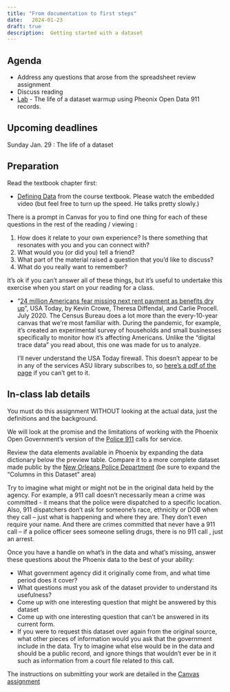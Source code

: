 ```yaml
---
title: "From documentation to first steps"
date:   2024-01-23
draft: true
description:  Getting started with a dataset 
--- 
```



## Agenda

* Address any questions that arose from the spreadsheet review assignment
* Discuss reading
* [Lab](#in-class-lab-details) - The life of a dataset warmup using Pheonix Open Data 911 records.

## Upcoming deadlines

[Sunday Jan. 29]{.sked-dates} : The life of a dataset 

## Preparation 

Read the textbook chapter first: 

* [Defining Data](https://cronkitedata.github.io/djtextbook/start-data-def.html) from the course textbook. Please watch the embedded video (but feel free to turn up the speed. He talks pretty slowly.)

There is  a prompt in Canvas for you to find one thing for each of these questions in the rest of the reading / viewing :

1. How does it relate to your own experience? Is there something that resonates with you and you can connect with? 
2. What would you (or did you) tell a friend? 
3. What part of the material raised a question that you'd like to discuss? 
4. What do you really want to remember? 

It's ok if you can't answer all of these things, but it's useful to undertake this exercise when you start on your reading for a class. 


* "[24 million Americans fear missing next rent payment as benefits dry up](https://www.usatoday.com/in-depth/graphics/2020/07/24/24-million-americans-say-they-have-little-no-chance-being-able-pay-next-months-rent-eviction/5497764002/.)", USA Today, by Kevin Crowe, Theresa Diffendal, and Carlie Procell. July 2020.   The Census Bureau does a lot more than the every-10-year canvas that we're most familiar with. During the pandemic, for example, it's created an experimental survey of households and small businesses specifically to monitor how it's affecting Americans. Unlike the "digital trace data" you read about, this one was made for us to analyze. 

  I'll never understand the USA Today firewall. This doesn't appear to be in any of the services ASU library subscribes to, so [here's a pdf of the page](https://cronkitedata.s3.amazonaws.com/docs/usatoday-crowe-rentpayments-covid.pdf) if you can't get to it.


 

##  In-class lab details

You must do this assignment WITHOUT looking at the actual data, just the definitions and the background.

We will look at the promise and the limitations of working with the Phoenix Open Government's version of the [Police 911](https://www.phoenixopendata.com/dataset/calls-for-service/resource/1d536ee6-7ffb-49c3-bffe-5cdd98a3c97e) calls for service.

Review the data elements available in Phoenix by expanding the data dictionary below the preview table.  Compare it to a more complete dataset made public by the  [New Orleans Police Department](https://data.nola.gov/Public-Safety-and-Preparedness/Calls-for-Service-2022/nci8-thrr)  (be sure to expand the "Columns in this Dataset" area) 

Try to imagine what might or might not be in the original data held by the agency. For example, a 911 call doesn't necessarily mean a crime was committed - it means that the police were dispatched to a specific location.  Also, 911 dispatchers don't ask for someone's race, ethnicity or DOB when they call -- just what is happening and where they are. They don't even require your name. And there are crimes committed that never have a 911 call --  if a police officer sees someone selling drugs, there is no 911 call , just an arrest. 


Once you have a handle on what's in the data and what's missing, answer these questions about the Phoenix data to the best of your ability:

- What government agency did it originally come from, and what time period does it cover? 
- What questions must you ask of the dataset provider to understand its usefulness? 
- Come up with one interesting question that might be answered by this dataset
- Come up with one interesting question that can't be answered in its current form. 
- If you were to request this dataset over again from the original source, what other pieces of information would you ask that the government include in the data. Try to imagine what else would be in the data and should be a public record, and ignore things that wouldn't ever be in it such as information from a court file related to this call.  

The instructions on submitting your work are detailed in the [Canvas assignment](https://asu.instructure.com/courses/138967/assignments/3723182/)


